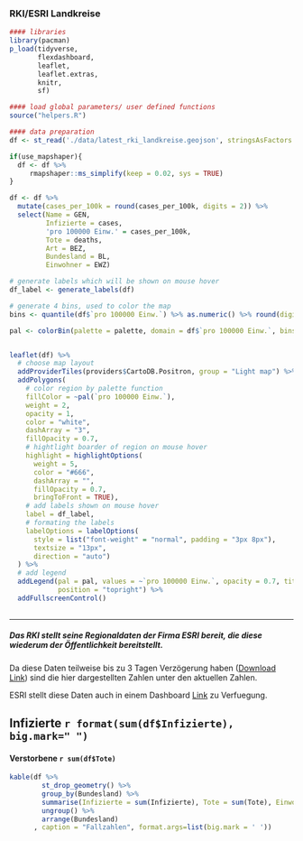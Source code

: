 ### **RKI/ESRI Landkreise** 

```r
#### libraries
library(pacman)
p_load(tidyverse,
       flexdashboard,
       leaflet,  
       leaflet.extras, 
       knitr, 
       sf)

#### load global parameters/ user defined functions
source("helpers.R")

```

```r
#### data preparation
df <- st_read('./data/latest_rki_landkreise.geojson', stringsAsFactors = FALSE)

if(use_mapshaper){
  df <- df %>%
     rmapshaper::ms_simplify(keep = 0.02, sys = TRUE)
}

df <- df %>%
  mutate(cases_per_100k = round(cases_per_100k, digits = 2)) %>%
  select(Name = GEN, 
         Infizierte = cases, 
         'pro 100000 Einw.' = cases_per_100k, 
         Tote = deaths, 
         Art = BEZ, 
         Bundesland = BL,
         Einwohner = EWZ)
```

```r
# generate labels which will be shown on mouse hover
df_label <- generate_labels(df)

# generate 4 bins, used to color the map
bins <- quantile(df$`pro 100000 Einw.`) %>% as.numeric() %>% round(digits = 2)

pal <- colorBin(palette = palette, domain = df$`pro 100000 Einw.`, bins = bins, na.color = "#808080")


leaflet(df) %>%
  # choose map layout
  addProviderTiles(providers$CartoDB.Positron, group = "Light map") %>%
  addPolygons(
    # color region by palette function
    fillColor = ~pal(`pro 100000 Einw.`),
    weight = 2,
    opacity = 1,  
    color = "white",
    dashArray = "3",
    fillOpacity = 0.7,
    # hightlight boarder of region on mouse hover
    highlight = highlightOptions(
      weight = 5,
      color = "#666",
      dashArray = "",
      fillOpacity = 0.7,
      bringToFront = TRUE),  
    # add labels shown on mouse hover
    label = df_label,
    # formating the labels
    labelOptions = labelOptions(
      style = list("font-weight" = "normal", padding = "3px 8px"),
      textsize = "13px",
      direction = "auto")
  ) %>%
  # add legend
  addLegend(pal = pal, values = ~`pro 100000 Einw.`, opacity = 0.7, title = 'pro 100000 Einw.',
            position = "topright") %>%
  addFullscreenControl()
 
```

***

##### Das RKI stellt seine Regionaldaten der Firma ESRI bereit, die diese wiederum der Öffentlichkeit bereitstellt.


Da diese Daten teilweise bis zu 3 Tagen Verzögerung haben ([Download Link](https://npgeo-corona-npgeo-de.hub.arcgis.com/search?groupIds=b28109b18022405bb965c602b13e1bbc))
sind die hier dargestellten Zahlen unter den aktuellen Zahlen.

ESRI stellt diese Daten auch in einem Dashboard [Link](https://experience.arcgis.com/experience/478220a4c454480e823b17327b2bf1d4/page/page_1/) zu Verfuegung.

<h2><b>Infizierte `r format(sum(df$Infizierte), big.mark=" ") `</b></h2>
<h4><b>Verstorbene `r sum(df$Tote)`</b></h4>

```r
kable(df %>%
        st_drop_geometry() %>%
        group_by(Bundesland) %>%
        summarise(Infizierte = sum(Infizierte), Tote = sum(Tote), Einwohner = sum(Einwohner)) %>%
        ungroup() %>%
        arrange(Bundesland)
      , caption = "Fallzahlen", format.args=list(big.mark = ' '))
```